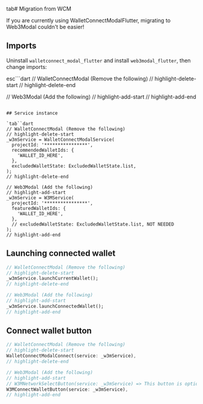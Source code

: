 tab# Migration from WCM

<!--As you may know, **Web3Modal** is a better, more simply, modal to connect your wallet and if you are coming from **WalletConnectModal** you are wondering what are really the differences:-->

If you are currently using WalletConnectModalFlutter, migrating to Web3Modal couldn't be easier!

## Imports

Uninstall `walletconnect_modal_flutter` and install `web3modal_flutter`, then change imports:

esc```dart
// WalletConnectModal (Remove the following)
// highlight-delete-start
// highlight-delete-end

// Web3Modal (Add the following)
// highlight-add-start
// highlight-add-end
```

## Service instance

`tab``dart
// WalletConnectModal (Remove the following)
// highlight-delete-start
_w3mService = WalletConnectModalService(
  projectId: '****************',
  recommendedWalletIds: {
    'WALLET_ID_HERE',
  },
  excludedWalletState: ExcludedWalletState.list,
);
// highlight-delete-end

// Web3Modal (Add the following)
// highlight-add-start
_w3mService = W3MService(
  projectId: '****************',
  featuredWalletIds: {
    'WALLET_ID_HERE',
  },
  // excludedWalletState: ExcludedWalletState.list, NOT NEEDED
);
// highlight-add-end
```

## Launching connected wallet

```dart
// WalletConnectModal (Remove the following)
// highlight-delete-start
_w3mService.launchCurrentWallet();
// highlight-delete-end

// Web3Modal (Add the following)
// highlight-add-start
_w3mService.launchConnectedWallet();
// highlight-add-end
```

## Connect wallet button

```dart
// WalletConnectModal (Remove the following)
// highlight-delete-start
WalletConnectModalConnect(service: _w3mService),
// highlight-delete-end

// Web3Modal (Add the following)
// highlight-add-start
// W3MNetworkSelectButton(service: _w3mService) => This button is optional
W3MConnectWalletButton(service: _w3mService),
// highlight-add-end
```
